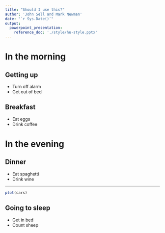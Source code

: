 ```yaml
---
title: "Should I use this?"
author: 'John Sell and Mark Newman'
date: "`r Sys.Date()`"
output:
  powerpoint_presentation:
    reference_doc: './style/hu-style.pptx'
---
```


# In the morning

## Getting up

- Turn off alarm
- Get out of bed

## Breakfast

- Eat eggs
- Drink coffee

# In the evening

## Dinner

- Eat spaghetti
- Drink wine

---

```r
plot(cars)
```

## Going to sleep

- Get in bed
- Count sheep